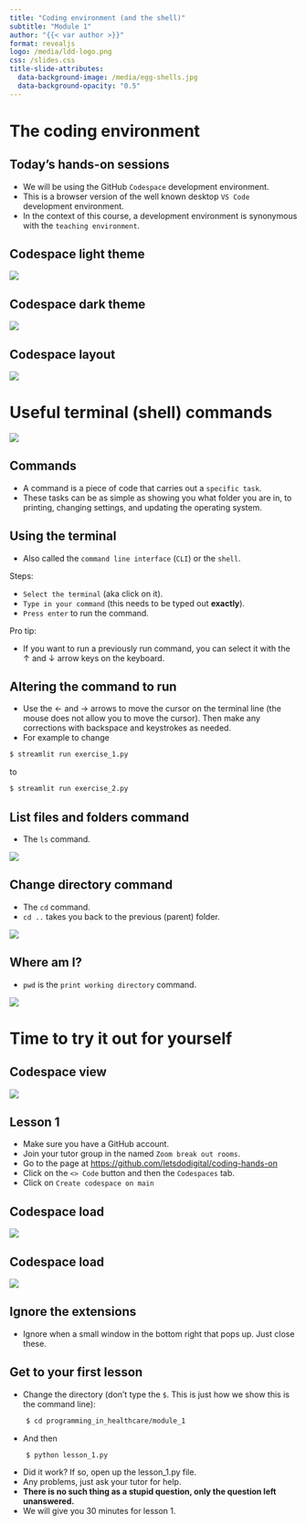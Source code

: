 ```yaml
---
title: "Coding environment (and the shell)"
subtitle: "Module 1"
author: "{{< var author >}}"
format: revealjs
logo: /media/ldd-logo.png
css: /slides.css
title-slide-attributes:
  data-background-image: /media/egg-shells.jpg
  data-background-opacity: "0.5"
---
```


# The coding environment {background-image="/media/bamboo-woods.jpg" background-opacity="0.2"}

## Today's hands-on sessions {background-image="/media/bamboo-woods.jpg" background-opacity="0.2"}

- We will be using the GitHub `Codespace` development environment.
- This is a browser version of the well known desktop `VS Code` development environment.
- In the context of this course, a development environment is synonymous with the `teaching environment`.

## <span class="hide-title">Codespace light theme</span>

![](/media/codespace-light-theme.png){.absolute top=0 left=0 width="max" height="max"}

## <span class="hide-title">Codespace dark theme</span>

![](/media/codespace-dark-theme.png){.absolute top=0 left=0 width="max" height="max"}

## <span class="hide-title">Codespace layout</span>

![](/media/codespace-description.png){.absolute top=0 left=0 width="max" height="max"}

# Useful terminal (shell) commands

![](/media/the-shell.png){.bordered fig-align="center" width="max" height="max"}

## Commands {background-image="/media/command-button.jpg" background-opacity="0.2"}

- A command is a piece of code that carries out a `specific task`.
- These tasks can be as simple as showing you what folder you are in, to printing, changing settings, and updating the operating system.

## Using the terminal {.smaller}

- Also called the `command line interface` (`CLI`) or the `shell`.

Steps:

- `Select the terminal` (aka click on it).
- `Type in your command` (this needs to be typed out **exactly**).
- `Press enter` to run the command.

Pro tip:

- If you want to run a previously run command, you can select it with the &#8593; and
  &#8595; arrow keys on the keyboard.

## Altering the command to run

- Use the &#8592; and &#8594; arrows to move the cursor on the terminal line (the mouse does not allow you to move the cursor). Then make any corrections with backspace and keystrokes as needed.
- For example to change

```.bash
$ streamlit run exercise_1.py
```

to

```.bash
$ streamlit run exercise_2.py
```

## List files and folders command

- The `ls` command.

![](/media/command-ls.png){.bordered fig-align="center" width="max" height="max"}

## Change directory command

- The `cd` command.
- `cd ..` takes you back to the previous (parent) folder.

![](/media/command-cd.png){.bordered fig-align="center" width="max" height="max"}

## Where am I?

- `pwd` is the `print working directory` command.

![](/media/command-pwd.png){.bordered fig-align="center" width="max" height="max"}

# Time to try it out for yourself{background-image="/media/dive-into-lake.jpg" background-opacity="0.2"}

## <span class="hide-title">Codespace view</span>

![](/media/lesson-1-screenshot.png){.absolute top=0 left=0 width="max" height="max"}

## Lesson 1 {.smaller}

- Make sure you have a GitHub account.
- Join your tutor group in the named `Zoom break out rooms`.
- Go to the page at [https://github.com/letsdodigital/coding-hands-on](https://github.com/letsdodigital/coding-hands-on)
- Click on the `<> Code` button and then the `Codespaces` tab.
- Click on `Create codespace on main`

## <span class="hide-title">Codespace load</span>

![](/media/breakout-room-button.png){.absolute top=0 left=0 width="max" height="max"}

## <span class="hide-title">Codespace load</span>

![](/media/github-repo-module-1-hands-on.png){.absolute top=0 left=0 width="max" height="max"}

## Ignore the extensions

- Ignore when a small window in the bottom right that pops up. Just close these.

## Get to your first lesson {.smaller}

- Change the directory (don't type the `$`. This is just how we show this is the command line):

```.bash
    $ cd programming_in_healthcare/module_1
```

- And then

```.bash
    $ python lesson_1.py
```

- Did it work? If so, open up the lesson_1.py file.
- Any problems, just ask your tutor for help.
- **There is no such thing as a stupid question, only the question left unanswered.**
- We will give you 30 minutes for lesson 1.
